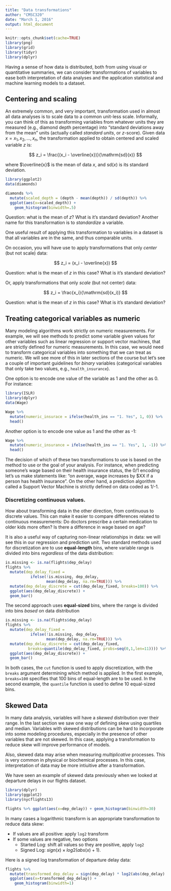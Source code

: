 ```yaml
---
title: "Data transformations"
author: "CMSC320"
date: "March 1, 2016"
output: html_document
---
```


```r
knitr::opts_chunk$set(cache=TRUE)
library(png)
library(grid)
library(tidyr)
library(dplyr)
```


Having a sense of how data is distributed, both from using visual or quantitative summaries, we can consider transformations of variables to ease both interpretation of data analyses and the application statistical and machine learning models to a dataset.

## Centering and scaling

An extremely common, and very important, transformation used in almost all data analyses is to scale data to a common unit-less scale. Informally, you can think of this as transforming variables from whatever units they are measured (e.g., diamond depth percentage) into "standard deviations away from the mean" units (actually called _standard units_, or $z$-score). Given data $x = x_1, x_2, \ldots, x_n$, the transformation applied to obtain centered and scaled variable $z$ is:

$$
z_i = \frac{(x_i - \overline{x})}{\mathrm{sd}(x)}
$$

where $\overline{x}$ is the mean of data $x$, and $\mathrm{sd}(x)$ is its standard deviation.

```r
library(ggplot2)
data(diamonds)

diamonds %>%
  mutate(scaled_depth = (depth - mean(depth)) / sd(depth)) %>%
  ggplot(aes(x=scaled_depth)) +
    geom_histogram(binwidth=.5)
```

Question: what is the mean of $z$? What is it's standard deviation? Another name for this transformation is to _standardize_ a variable.

One useful result of applying this transformation to variables in a dataset is that all variables are in the same, and thus comparable units.

On occasion, you will have use to apply transformations that only _center_ (but not scale) data:

$$
z_i = (x_i - \overline{x})
$$

Question: what is the mean of $z$ in this case? What is it's standard deviation?

Or, apply transformations that only _scale_ (but not center) data:

$$
z_i = \frac{x_i}{\mathrm{sd}(x_i)}
$$

Question: what is the mean of $z$ in this case? What is it's standard deviation?


## Treating categorical variables as numeric

Many modeling algorithms work strictly on numeric measurements. For example, we will see methods to predict some variable given values for other variables such as linear regression or support vector machines, that are strictly defined for numeric measurements. In this case, we would need to transform categorical variables into something that we can treat as numeric. We will see more of this in later sections of the course but let's see a couple of important guidelines for _binary_ variables (categorical variables that only take two values, e.g., `health_insurance`).

One option is to encode one value of the variable as 1 and the other as 0. For instance:

```r
library(ISLR)
library(dplyr)
data(Wage)

Wage %>%
  mutate(numeric_insurace = ifelse(health_ins == "1. Yes", 1, 0)) %>%
  head()
```

Another option is to encode one value as 1 and the other as -1:

```r
Wage %>%
  mutate(numeric_insurance = ifelse(health_ins == "1. Yes", 1, -1)) %>%
  head()
```

The decision of which of these two transformations to use is based on the method to use or the goal of your analysis. For instance, when predicting someone's wage based on their health insurance status, the 0/1 encoding let's us make statements like: "on average, wage increases by $XX if a person has health insurance". On the other hand, a prediction algorithm called a Support Vector Machine is strictly defined on data coded as 1/-1.


### Discretizing continuous values. 

How about transforming data in the other direction, from continuous to discrete values. This can make it easier to compare differences related to continuous measurements: Do doctors prescribe a certain medication to older kids more often? Is there a difference in wage based on age?

It is also a useful way of capturing non-linear relationships in data: we will see this in our regression and prediction unit. Two standard methods used for discretization are to use **equal-length** bins, where variable range is divided into bins _regardless_ of the data distribution:

```r
is.missing <- is.na(flights$dep_delay)
flights %>% 
  mutate(dep_delay_fixed = 
           ifelse(!is.missing, dep_delay, 
                  mean(dep_delay, na.rm=TRUE))) %>%
  mutate(dep_delay_discrete = cut(dep_delay_fixed, breaks=100)) %>%
  ggplot(aes(dep_delay_discrete)) +
  geom_bar()
```

The second approach uses **equal-sized** bins, where the range is divided into bins _based_ on data distribution

```r
is.missing <- is.na(flights$dep_delay)
flights %>% 
  mutate(dep_delay_fixed = 
           ifelse(!is.missing, dep_delay, 
                  mean(dep_delay, na.rm=TRUE))) %>%
  mutate(dep_delay_discrete = cut(dep_delay_fixed, 
          breaks=quantile(dep_delay_fixed, probs=seq(0,1,len=11)))) %>%
  ggplot(aes(dep_delay_discrete)) +
  geom_bar()
```

In both cases, the `cut` function is used to apply discretization, with the `breaks` argument determining which method is applied. In the first example, `breaks=100` specifies that 100 bins of equal-length are to be used. In the second example, the `quantile` function is used to define 10 equal-sized bins.


## Skewed Data

In many data analysis, variables will have a _skewed_ distribution over their range. In the last section we saw one way of defining skew using quartiles and median. Variables with skewed distributions can be hard to incorporate into some modeling procedures, especially in the presence of other variables that are not skewed. In this case, applying a transformation to reduce skew will improve performance of models.

Also, skewed data may arise when measuring *multiplicative* processes. This is very common in physical or biochemical processes. In this case, interpretation of data may be more intiuitive after a transformation.

We have seen an example of skewed data previously when we looked at departure delays in our flights dataset.

```r
library(dplyr)
library(ggplot2)
library(nycflights13)
```

```r
flights %>% ggplot(aes(x=dep_delay)) + geom_histogram(binwidth=30)
```

In many cases a logarithmic transform is an appropriate transformation to reduce data skew:

- If values are all positive: apply `log2` transform
- If some values are negative, two options
  - Started Log: shift all values so they are positive, apply `log2`
  - Signed Log: $sign(x) \times log2(abs(x) + 1)$.
  
  
Here is a signed log transformation of departure delay data:

```r
flights %>%
  mutate(transformed_dep_delay = sign(dep_delay) * log2(abs(dep_delay) + 1)) %>%
  ggplot(aes(x=transformed_dep_delay)) +
    geom_histogram(binwidth=1)
```

